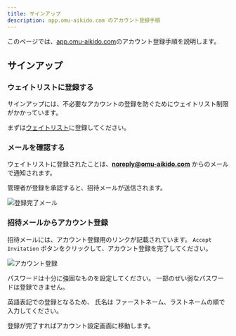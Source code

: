 ```yaml
---
title: サインアップ
description: app.omu-aikido.com のアカウント登録手順
---
```


このページでは、[app.omu-aikido.com](https://app.omu-aikido.com)のアカウント登録手順を説明します。

## サインアップ

### ウェイトリストに登録する

サインアップには、不必要なアカウントの登録を防ぐためにウェイトリスト制限がかかっています。

まずは[ウェイトリスト](https://accounts.omu-aikido.com/waitlist)に登録してください。

### メールを確認する

ウェイトリストに登録されたことは、**noreply@omu-aikido.com** からのメールで通知されます。

管理者が登録を承認すると、招待メールが送信されます。

![登録完了メール](../../../assets/invitation-mail2025-02-20.webp)

### 招待メールからアカウント登録

招待メールには、アカウント登録用のリンクが記載されています。
`Accept Invitation` ボタンをクリックして、アカウント登録を完了してください。

![アカウント登録](../../../assets/invitation-mail2025-02-20.webp)

パスワードは十分に強固なものを設定してください。
一部のぜい弱なパスワードは登録できません。


<Aside type="caution">
    英語表記での登録となるため、 氏名は
    ファーストネーム、ラストネームの順で入力してください。
</Aside>

登録が完了すればアカウント設定画面に移動します。
